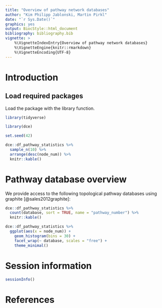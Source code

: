 ```yaml
---
title: "Overview of pathway network databases"
author: "Kim Philipp Jablonski, Martin Pirkl"
date: "`r Sys.Date()`"
graphics: yes
output: BiocStyle::html_document
bibliography: bibliography.bib
vignette: >
    %\VignetteIndexEntry{Overview of pathway network databases}
    %\VignetteEngine{knitr::rmarkdown}
    %\VignetteEncoding{UTF-8}
---
```


# Introduction

## Load required packages

Load the package with the library function.

```r
library(tidyverse)

library(dce)

set.seed(42)
```

```r
dce::df_pathway_statistics %>%
  sample_n(10) %>%
  arrange(desc(node_num)) %>%
  knitr::kable()
```

# Pathway database overview

We provide access to the following topological pathway databases using 
graphite [@sales2012graphite]:

```r
dce::df_pathway_statistics %>%
  count(database, sort = TRUE, name = "pathway_number") %>%
  knitr::kable()
```

```r
dce::df_pathway_statistics %>%
  ggplot(aes(x = node_num)) +
    geom_histogram(bins = 30) +
    facet_wrap(~ database, scales = "free") +
    theme_minimal()
```

# Session information

```r
sessionInfo()
```

# References
